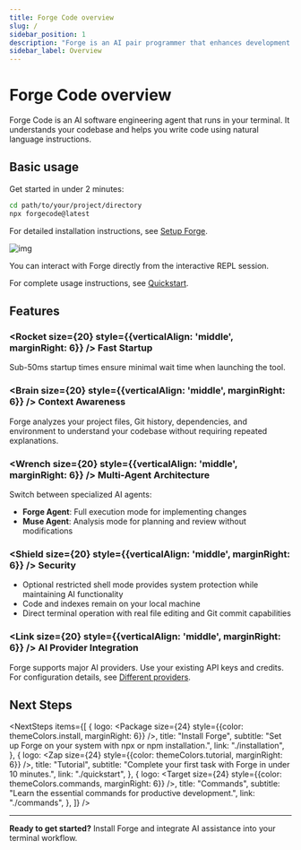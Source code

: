 ```yaml
---
title: Forge Code overview
slug: /
sidebar_position: 1
description: "Forge is an AI pair programmer that enhances development workflows with intelligent code assistance in your terminal."
sidebar_label: Overview
---
```



# Forge Code overview

Forge Code is an AI software engineering agent that runs in your terminal. It understands your codebase and helps you write code using natural language instructions.

## Basic usage

Get started in under 2 minutes:

```bash
cd path/to/your/project/directory
npx forgecode@latest
```

For detailed installation instructions, see [Setup Forge](/docs/installation).

![img](/docs/forge_start.png)

You can interact with Forge directly from the interactive REPL session.

For complete usage instructions, see [Quickstart](/docs/quickstart).

## Features

### <Rocket size={20} style={{verticalAlign: 'middle', marginRight: 6}} /> **Fast Startup**

Sub-50ms startup times ensure minimal wait time when launching the tool.

### <Brain size={20} style={{verticalAlign: 'middle', marginRight: 6}} /> **Context Awareness**

Forge analyzes your project files, Git history, dependencies, and environment to understand your codebase without requiring repeated explanations.

### <Wrench size={20} style={{verticalAlign: 'middle', marginRight: 6}} /> **Multi-Agent Architecture**

Switch between specialized AI agents:

- **Forge Agent**: Full execution mode for implementing changes
- **Muse Agent**: Analysis mode for planning and review without modifications

### <Shield size={20} style={{verticalAlign: 'middle', marginRight: 6}} /> **Security**

- Optional restricted shell mode provides system protection while maintaining AI functionality
- Code and indexes remain on your local machine
- Direct terminal operation with real file editing and Git commit capabilities

### <Link size={20} style={{verticalAlign: 'middle', marginRight: 6}} /> **AI Provider Integration**

Forge supports major AI providers. Use your existing API keys and credits. For configuration details, see [Different providers](/docs/custom-providers).

## Next Steps


<NextSteps
  items={[
    {
      logo: <Package size={24} style={{color: themeColors.install, marginRight: 6}} />,
      title: "Install Forge",
      subtitle: "Set up Forge on your system with npx or npm installation.",
      link: "./installation",
    },
    {
      logo: <Zap size={24} style={{color: themeColors.tutorial, marginRight: 6}} />,
      title: "Tutorial",
      subtitle: "Complete your first task with Forge in under 10 minutes.",
      link: "./quickstart",
    },
    {
      logo: <Target size={24} style={{color: themeColors.commands, marginRight: 6}} />,
      title: "Commands",
      subtitle: "Learn the essential commands for productive development.",
      link: "./commands",
    },
  ]}
/>

---

**Ready to get started?** Install Forge and integrate AI assistance into your terminal workflow.
